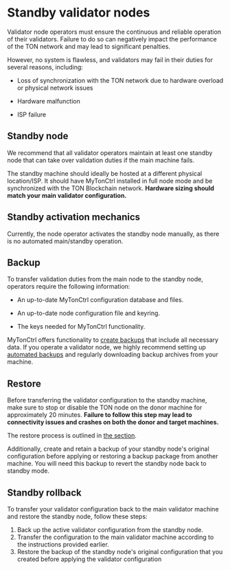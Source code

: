 
# Standby validator nodes

Validator node operators must ensure the continuous and reliable operation of their validators. Failure to do so can negatively impact the performance of the TON network and may lead to significant penalties.

However, no system is flawless, and validators may fail in their duties for several reasons, including:

* Loss of synchronization with the TON network due to hardware overload or physical network issues

* Hardware malfunction

* ISP failure

## Standby node

We recommend that all validator operators maintain at least one standby node that can take over validation duties if the main machine fails.

The standby machine should ideally be hosted at a different physical location/ISP. It should have MyTonCtrl installed in full node mode and be synchronized with the TON Blockchain network. **Hardware sizing should match your main validator configuration.**

## Standby activation mechanics

Currently, the node operator activates the standby node manually, as there is no automated main/standby operation.

## Backup

To transfer validation duties from the main node to the standby node, operators require the following information:

* An up-to-date MyTonCtrl configuration database and files.

* An up-to-date node configuration file and keyring.

* The keys needed for MyTonCtrl functionality.

MyTonCtrl offers functionality to [create backups](mytonctrl-backup-restore.mdx) that include all necessary data. If you operate a validator node, we highly recommend setting up [automated backups](mytonctrl-backup-restore.mdx#automated-backup-creation) and regularly downloading backup archives from your machine.

## Restore

Before transferring the validator configuration to the standby machine, make sure to stop or disable the TON node on the donor machine for approximately 20 minutes. **Failure to follow this step may lead to connectivity issues and crashes on both the donor and target machines.**

The restore process is outlined in [the section](mytonctrl-backup-restore.mdx).

Additionally, create and retain a backup of your standby node's original configuration before applying or restoring a backup package from another machine. You will need this backup to revert the standby node back to standby mode.

## Standby rollback

To transfer your validator configuration back to the main validator machine and restore the standby node, follow these steps:

1. Back up the active validator configuration from the standby node.
2. Transfer the configuration to the main validator machine according to the instructions provided earlier.
3. Restore the backup of the standby node's original configuration that you created before applying the validator configuration

<Feedback />
